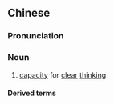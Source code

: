 {{also|心窍}}
==Chinese==
{{zh-forms|s=心窍}}

===Pronunciation===
{{zh-pron
|m=xīnqiào,er=y
|c=sam1 hiu3
|h=pfs=sîm-kheu
|cat=n
}}

===Noun===
{{zh-noun}}

# [[capacity]] for [[clear]] [[thinking]]

====Derived terms====
{{zh-der|痰迷心竅|財迷心竅|迷了心竅|鬼迷心竅}}